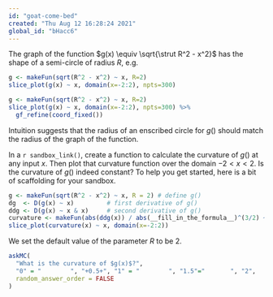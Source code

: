 ```yaml
---
id: "goat-come-bed"
created: "Thu Aug 12 16:28:24 2021"
global_id: "bHacc6"
---
```


The graph of the function $g(x) \equiv \sqrt{\strut R^2 - x^2}$ has the shape of a semi-circle of radius $R$, e.g.

```r
g <- makeFun(sqrt(R^2 - x^2) ~ x, R=2)
slice_plot(g(x) ~ x, domain(x=-2:2), npts=300)
```

```r
g <- makeFun(sqrt(R^2 - x^2) ~ x, R=2)
slice_plot(g(x) ~ x, domain(x=-2:2), npts=300) %>%
  gf_refine(coord_fixed())
```


Intuition suggests that the radius of an enscribed circle for $g()$ should match the radius of the graph of the function.

In a `r sandbox_link()`, create a function to calculate the curvature of $g()$ at any input $x$. Then plot that curvature function over the domain $-2 < x < 2$. Is the curvature of $g()$ indeed constant? To help you get started, here is a bit of scaffolding for your sandbox.

::: {.scaffolding  data-latex=""}
```r
g <- makeFun(sqrt(R^2 - x^2) ~ x, R = 2) # define g()
dg  <- D(g(x) ~ x)         # first derivative of g()
ddg <- D(g(x) ~ x & x)     # second derivative of g()
curvature <- makeFun(abs(ddg(x)) / abs(__fill_in_the_formula__)^(3/2) ~ x)
slice_plot(curvature(x) ~ x, domain(x=-2:2))
```
:::

We set the default value of the parameter $R$ to be 2. 

```r
askMC(
  "What is the curvature of $g(x)$?",
  "0" = "        ", "+0.5+", "1" = "        ", "1.5"="       ", "2",
  random_answer_order = FALSE
)
```
